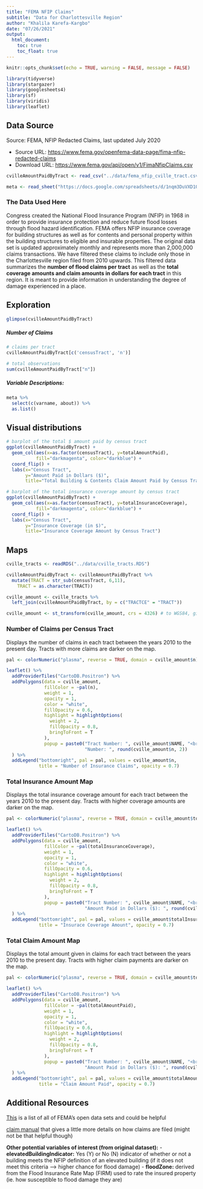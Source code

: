 ```yaml
---
title: "FEMA NFIP Claims"
subtitle: "Data for Charlottesville Region"
author: "Khalila Karefa-Kargbo"
date: "07/26/2021"
output: 
  html_document: 
    toc: true
    toc_float: true
---
```


```r
knitr::opts_chunk$set(echo = TRUE, warning = FALSE, message = FALSE)

library(tidyverse)
library(stargazer)
library(googlesheets4)
library(sf)
library(viridis)
library(leaflet)
```

## Data Source

Source: FEMA, NFIP Redacted Claims, last updated July 2020

* Source URL: [https://www.fema.gov/openfema-data-page/fima-nfip-redacted-claims](https://www.fema.gov/openfema-data-page/fima-nfip-redacted-claims)
* Download URL: [https://www.fema.gov/api/open/v1/FimaNfipClaims.csv](https://www.fema.gov/api/open/v1/FimaNfipClaims.csv)

```r
cvilleAmountPaidByTract <- read_csv("../data/fema_nfip_cville_tract.csv")

meta <- read_sheet("https://docs.google.com/spreadsheets/d/1nqm3DuVXD1ObbVe_deacvT7uSLdBXfQJo3mkbqDwrVo/edit#gid=5733069", sheet = 'fema_nfip')
```

### The Data Used Here
Congress created the National Flood Insurance Program (NFIP) in 1968 in order to provide insurance protection and reduce future flood losses through flood hazard identification. FEMA offers NFIP insurance coverage for building structures as well as for contents and personal property within the building structures to eligible and insurable properties. The original data set is updated approximately monthly and represents more than 2,000,000 claims transactions. We have filtered these claims to include only those in the Charlottesville region filed from 2010 upwards. This filtered data summarizes the **number of flood claims per tract** as well as the **total coverage amounts and claim amounts in dollars for each tract** in this region. It is meant to provide information in understanding the degree of damage experienced in a place.

## Exploration
```r
glimpse(cvilleAmountPaidByTract)
```
##### Number of Claims
```r
# claims per tract
cvilleAmountPaidByTract[c('censusTract', 'n')] 
```
```r
# total observations
sum(cvilleAmountPaidByTract["n"])
```

##### Variable Descriptions:
```r
meta %>%
  select(c(varname, about)) %>% 
  as.list()
```

## Visual distributions
```r
# barplot of the total $ amount paid by census tract
ggplot(cvilleAmountPaidByTract) + 
  geom_col(aes(x=as.factor(censusTract), y=totalAmountPaid),
           fill="darkmagenta", color="darkblue") +
  coord_flip() +
  labs(x="Census Tract",
       y="Amount Paid in Dollars ($)",
       title="Total Building & Contents Claim Amount Paid by Census Tract")
```

```r
# barplot of the total insurance coverage amount by census tract
ggplot(cvilleAmountPaidByTract) + 
  geom_col(aes(x=as.factor(censusTract), y=totalInsuranceCoverage),
           fill="darkmagenta", color="darkblue") +
  coord_flip() +
  labs(x="Census Tract",
       y="Insurance Coverage (in $)",
       title="Insurance Coverage Amount by Census Tract")
```

## Maps
```r
cville_tracts <- readRDS("../data/cville_tracts.RDS")

cvilleAmountPaidByTract <- cvilleAmountPaidByTract %>% 
  mutate(TRACT = str_sub(censusTract, 6,11),
    TRACT = as.character(TRACT))

cville_amount <- cville_tracts %>% 
  left_join(cvilleAmountPaidByTract, by = c("TRACTCE" = "TRACT"))

cville_amount <- st_transform(cville_amount, crs = 4326) # to WGS84, given error
```

### Number of Claims per Census Tract
Displays the number of claims in each tract between the years 2010 to the present day. Tracts with more claims are darker on the map.
```r
pal <- colorNumeric("plasma", reverse = TRUE, domain = cville_amount$n) # viridis

leaflet() %>% 
  addProviderTiles("CartoDB.Positron") %>% 
  addPolygons(data = cville_amount,
              fillColor = ~pal(n),
              weight = 1,
              opacity = 1,
              color = "white", 
              fillOpacity = 0.6,
              highlight = highlightOptions(
                weight = 2,
                fillOpacity = 0.8,
                bringToFront = T
              ),
              popup = paste0("Tract Number: ", cville_amount$NAME, "<br>",
                             "Number: ", round(cville_amount$n, 2))
  ) %>% 
  addLegend("bottomright", pal = pal, values = cville_amount$n, 
            title = "Number of Insurance Claims", opacity = 0.7)
```

### Total Insurance Amount Map
Displays the total insurance coverage amount for each tract between the years 2010 to the present day. Tracts with higher coverage amounts are darker on the map.
```r
pal <- colorNumeric("plasma", reverse = TRUE, domain = cville_amount$totalInsuranceCoverage) # viridis

leaflet() %>% 
  addProviderTiles("CartoDB.Positron") %>% 
  addPolygons(data = cville_amount,
              fillColor = ~pal(totalInsuranceCoverage),
              weight = 1,
              opacity = 1,
              color = "white", 
              fillOpacity = 0.6,
              highlight = highlightOptions(
                weight = 2,
                fillOpacity = 0.8,
                bringToFront = T
              ),
              popup = paste0("Tract Number: ", cville_amount$NAME, "<br>",
                             "Amount Paid in Dollars ($): ", round(cville_amount$totalInsuranceCoverage, 2))
  ) %>% 
  addLegend("bottomright", pal = pal, values = cville_amount$totalInsuranceCoverage, 
            title = "Insurace Coverage Amount", opacity = 0.7)
```

### Total Claim Amount Map
Displays the total amount given in claims for each tract between the years 2010 to the present day. Tracts with higher claim payments are darker on the map.
```r
pal <- colorNumeric("plasma", reverse = TRUE, domain = cville_amount$totalAmountPaid) # viridis

leaflet() %>% 
  addProviderTiles("CartoDB.Positron") %>% 
  addPolygons(data = cville_amount,
              fillColor = ~pal(totalAmountPaid),
              weight = 1,
              opacity = 1,
              color = "white", 
              fillOpacity = 0.6,
              highlight = highlightOptions(
                weight = 2,
                fillOpacity = 0.8,
                bringToFront = T
              ),
              popup = paste0("Tract Number: ", cville_amount$NAME, "<br>",
                             "Amount Paid in Dollars ($): ", round(cville_amount$totalAmountPaid, 2))
  ) %>% 
  addLegend("bottomright", pal = pal, values = cville_amount$totalAmountPaid, 
            title = "Claim Amount Paid", opacity = 0.7)
```

## Additional Resources

[This](https://www.fema.gov/about/openfema/data-sets#misc) is a list of all of FEMA's open data sets and could be helpful

[claim manual](https://www.fema.gov/sites/default/files/2020-07/fema_nfip_claims-manual_2020.pdf) that gives a little more details on how claims are filed (might not be that helpful though)

**Other potential variables of interest (from original dataset):**
- **elevatedBuildingIndicator:** Yes (Y) or No (N) indicator of whether or not a building meets the NFIP definition of an elevated building (if it does not meet this criteria --> higher chance for flood damage)
- **floodZone:** derived from the Flood Insurance Rate Map (FIRM) used to rate the insured property (ie. how susceptible to flood damage they are)